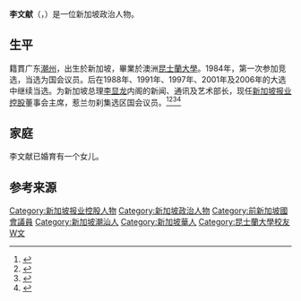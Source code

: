 '''李文献'''（{{lang-en|Lee Boon Yang}}，{{bd|1947年|10月1日}}）是一位新加坡政治人物。

==生平==
籍貫广东[[潮州|潮州]]，出生於新加坡，畢業於澳洲[[昆士蘭大學|昆士蘭大學]]。1984年，第一次参加竞选，当选为国会议员。后在1988年、1991年、1997年、2001年及2006年的大选中继续当选。为新加坡总理[[李显龙|李显龙]]内阁的新闻、通讯及艺术部长，现任[[新加坡报业控股|新加坡报业控股]]董事会主席，惹兰勿刹集选区国会议员。<ref>{{cite web|title=Keppel Corporation - Dr Lee Boon Yang|url=http://www.kepcorp.com/en/content.aspx?sid=107|publisher=Keppel Corporation|access-date=6 January 2012|archive-date=2019-06-29|archive-url=https://web.archive.org/web/20190629055327/http://www.kepcorp.com/en/content.aspx?sid=107|dead-url=no}}</ref><ref>{{cite web |last1=Choo |first1=Yun Ting |title=Keppel Corp chairman Lee Boon Yang to retire in April, handing over to Danny Teoh |url=https://www.straitstimes.com/business/companies-markets/keppel-corp-chairman-lee-boon-yang-to-retire-in-april-handing-over-to |website=The Straits Times |access-date=25 February 2021 |date=24 February 2021 |archive-date=2021-07-12 |archive-url=https://web.archive.org/web/20210712222053/https://www.straitstimes.com/business/companies-markets/keppel-corp-chairman-lee-boon-yang-to-retire-in-april-handing-over-to |dead-url=no }}</ref><ref>{{cite web|url=http://www.sph.com.sg/media_releases/1314|title=Dr Lee Boon Yang to helm SPH Board|access-date=2021-07-05|archive-date=2019-12-03|archive-url=https://web.archive.org/web/20191203132630/https://www.sph.com.sg/media_releases/1314|dead-url=no}}</ref><ref>{{cite web|title=About SPH - SPH Corporate Profile|url=http://www.sph.com.sg/aboutsph_bod.shtml|publisher=SPH|access-date=6 January 2012|url-status=dead|archive-url=https://web.archive.org/web/20130518151909/http://www.sph.com.sg/aboutsph_bod.shtml|archive-date=18 May 2013}}</ref>

==家庭==
李文献已婚育有一个女儿。

==参考来源==
{{reflist}}

{{Singapore Parliament 2006}}
{{DEFAULTSORT:L}}
[[Category:新加坡报业控股人物|Category:新加坡报业控股人物]]
[[Category:新加坡政治人物|Category:新加坡政治人物]]
[[Category:前新加坡國會議員|Category:前新加坡國會議員]]
[[Category:新加坡潮汕人|Category:新加坡潮汕人]]
[[Category:新加坡華人|Category:新加坡華人]]
[[Category:昆士蘭大學校友|Category:昆士蘭大學校友]]
[[Category:李姓|W文]]